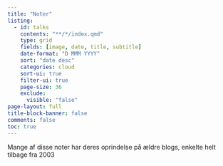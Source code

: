 ```yaml
---
title: "Noter"
listing:
  - id: talks
    contents: "**/*/index.qmd"
    type: grid
    fields: [image, date, title, subtitle]
    date-format: "D MMM YYYY"
    sort: "date desc"
    categories: cloud
    sort-ui: true
    filter-ui: true
    page-size: 36
    exclude: 
      visible: "false"
page-layout: full
title-block-banner: false
comments: false
toc: true
---
```

<!-- https://beamilz.com/posts/en  for yderligere struktur. -->

Mange af disse noter har deres oprindelse på ældre blogs, enkelte helt tilbage
fra 2003
    

::: {#notes}
:::
